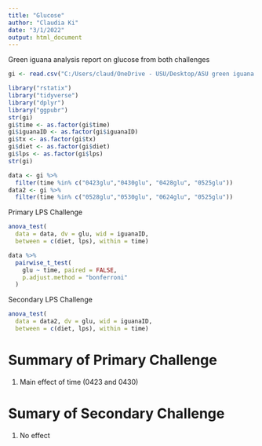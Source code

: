 ```yaml
---
title: "Glucose"
author: "Claudia Ki"
date: "3/1/2022"
output: html_document
---
```

Green iguana analysis report on glucose from both challenges

```r
gi <- read.csv("C:/Users/claud/OneDrive - USU/Desktop/ASU green iguana 2021/greeniguanaAnalysis/modData/GlucoseLong.csv")

library("rstatix")
library("tidyverse")
library("dplyr")
library("ggpubr")
str(gi)
gi$time <- as.factor(gi$time)
gi$iguanaID <- as.factor(gi$iguanaID)
gi$tx <- as.factor(gi$tx)
gi$diet <- as.factor(gi$diet)
gi$lps <- as.factor(gi$lps)
str(gi)

data <- gi %>%
  filter(time %in% c("0423glu","0430glu", "0428glu", "0525glu")) 
data2 <- gi %>%
  filter(time %in% c("0528glu","0530glu", "0624glu", "0525glu"))  
```

Primary LPS Challenge
```r
anova_test(
  data = data, dv = glu, wid = iguanaID,
  between = c(diet, lps), within = time) 

data %>%
  pairwise_t_test(
    glu ~ time, paired = FALSE, 
    p.adjust.method = "bonferroni"
  )
```

Secondary LPS Challenge
```r
anova_test(
  data = data2, dv = glu, wid = iguanaID,
  between = c(diet, lps), within = time) 
```

# Summary of Primary Challenge
1) Main effect of time (0423 and 0430)

# Sumary of Secondary Challenge
1) No effect